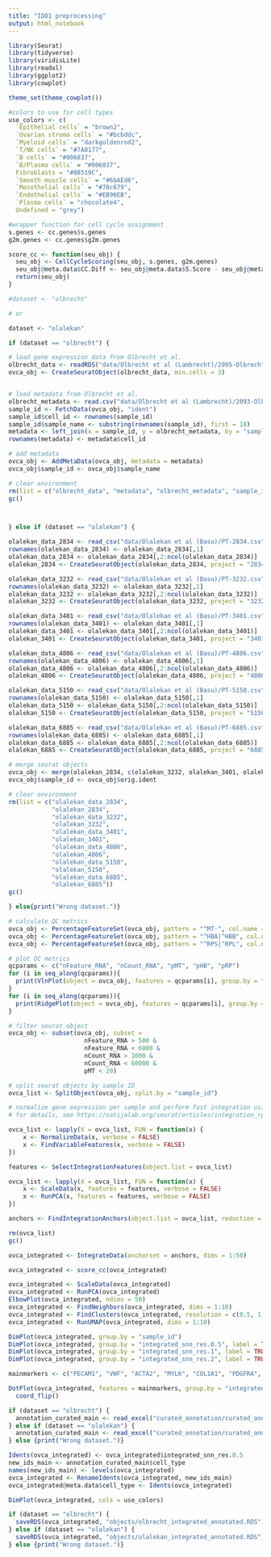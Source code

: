 ---
title: "IDO1 preprocessing"
output: html_notebook
---

```{r setup}

library(Seurat)
library(tidyverse)
library(viridisLite)
library(readxl)
library(ggplot2)
library(cowplot)

theme_set(theme_cowplot())

#colors to use for cell types
use_colors <- c(
  `Epithelial cells` = "brown2",
  `Ovarian stroma cells` = "#bcbddc",
  `Myeloid cells` = "darkgoldenrod2",
  `T/NK cells` = "#7A0177",
  `B cells` = "#006837",
  `B/Plasma cells` = "#006837",
  Fibroblasts = "#08519C",
  `Smooth muscle cells` = "#6bAEd6",
  `Mesothelial cells` = "#78c679",
  `Endothelial cells` = "#EB96EB",
  `Plasma cells` = "chocolate4",
  Undefined = "grey")

#wrapper function for cell cycle assignment
s.genes <- cc.genes$s.genes
g2m.genes <- cc.genes$g2m.genes

score_cc <- function(seu_obj) {
  seu_obj <- CellCycleScoring(seu_obj, s.genes, g2m.genes)
  seu_obj@meta.data$CC.Diff <- seu_obj@meta.data$S.Score - seu_obj@meta.data$G2M.Score
  return(seu_obj)
}

```

```{r choose dataset}

#dataset <- "olbrecht"

# or

dataset <- "olalekan"

```

```{r load olbrecht data}

if (dataset == "olbrecht") {

# load gene expression data from Olbrecht et al.
olbrecht_data <- readRDS("data/Olbrecht et al (Lambrecht)/2095-Olbrecht_counts_matrix.rds")
ovca_obj <- CreateSeuratObject(olbrecht_data, min.cells = 3)


# load metadata from Olbrecht et al.
olbrecht_metadata <- read.csv("data/Olbrecht et al (Lambrecht)/2093-Olbrecht_metadata.csv")
sample_id <- FetchData(ovca_obj, "ident")
sample_id$cell_id <- rownames(sample_id)
sample_id$sample_name <- substring(rownames(sample_id), first = 18)
metadata <- left_join(x = sample_id, y = olbrecht_metadata, by = "sample_name")
rownames(metadata) <- metadata$cell_id

# add metadata
ovca_obj <- AddMetaData(ovca_obj, metadata = metadata)
ovca_obj$sample_id <- ovca_obj$sample_name

# clear environment
rm(list = c("olbrecht_data", "metadata", "olbrecht_metadata", "sample_id"))
gc()



} else if (dataset == "olalekan") {

olalekan_data_2834 <- read_csv("data/Olalekan et al (Basu)/PT-2834.csv") %>% as.matrix()
rownames(olalekan_data_2834) <- olalekan_data_2834[,1]
olalekan_data_2834 <- olalekan_data_2834[,2:ncol(olalekan_data_2834)]
olalekan_2834 <- CreateSeuratObject(olalekan_data_2834, project = "2834")

olalekan_data_3232 <- read_csv("data/Olalekan et al (Basu)/PT-3232.csv") %>% as.matrix()
rownames(olalekan_data_3232) <- olalekan_data_3232[,1]
olalekan_data_3232 <- olalekan_data_3232[,2:ncol(olalekan_data_3232)]
olalekan_3232 <- CreateSeuratObject(olalekan_data_3232, project = "3232")

olalekan_data_3401 <- read_csv("data/Olalekan et al (Basu)/PT-3401.csv") %>% as.matrix()
rownames(olalekan_data_3401) <- olalekan_data_3401[,1]
olalekan_data_3401 <- olalekan_data_3401[,2:ncol(olalekan_data_3401)]
olalekan_3401 <- CreateSeuratObject(olalekan_data_3401, project = "3401")

olalekan_data_4806 <- read_csv("data/Olalekan et al (Basu)/PT-4806.csv") %>% as.matrix()
rownames(olalekan_data_4806) <- olalekan_data_4806[,1]
olalekan_data_4806 <- olalekan_data_4806[,2:ncol(olalekan_data_4806)]
olalekan_4806 <- CreateSeuratObject(olalekan_data_4806, project = "4806")

olalekan_data_5150 <- read_csv("data/Olalekan et al (Basu)/PT-5150.csv") %>% as.matrix()
rownames(olalekan_data_5150) <- olalekan_data_5150[,1]
olalekan_data_5150 <- olalekan_data_5150[,2:ncol(olalekan_data_5150)]
olalekan_5150 <- CreateSeuratObject(olalekan_data_5150, project = "5150")

olalekan_data_6885 <- read_csv("data/Olalekan et al (Basu)/PT-6885.csv") %>% as.matrix()
rownames(olalekan_data_6885) <- olalekan_data_6885[,1]
olalekan_data_6885 <- olalekan_data_6885[,2:ncol(olalekan_data_6885)]
olalekan_6885 <- CreateSeuratObject(olalekan_data_6885, project = "6885")

# merge seurat objects
ovca_obj <- merge(olalekan_2834, c(olalekan_3232, olalekan_3401, olalekan_4806, olalekan_5150, olalekan_6885))
ovca_obj$sample_id <- ovca_obj$orig.ident

# clear environment
rm(list = c("olalekan_data_2834",
            "olalekan_2834",
            "olalekan_data_3232",
            "olalekan_3232",
            "olalekan_data_3401",
            "olalekan_3401",
            "olalekan_data_4806",
            "olalekan_4806",
            "olalekan_data_5150",
            "olalekan_5150",
            "olalekan_data_6885",
            "olalekan_6885"))
gc()

} else{print("Wrong dataset.")}

```

```{r quality control}

# calculate QC metrics
ovca_obj <- PercentageFeatureSet(ovca_obj, pattern = "^MT-", col.name = "pMT")
ovca_obj <- PercentageFeatureSet(ovca_obj, pattern = "^HBA|^HBB", col.name = "pHB")
ovca_obj <- PercentageFeatureSet(ovca_obj, pattern = "^RPS|^RPL", col.name = "pRP")

# plot QC metrics
qcparams <- c("nFeature_RNA", "nCount_RNA", "pMT", "pHB", "pRP")
for (i in seq_along(qcparams)){
  print(VlnPlot(object = ovca_obj, features = qcparams[i], group.by = "sample_id", pt.size = 0))
}
for (i in seq_along(qcparams)){
  print(RidgePlot(object = ovca_obj, features = qcparams[i], group.by = "sample_id"))
}

```

```{r filtering}

# filter seurat object
ovca_obj <- subset(ovca_obj, subset = 
                     nFeature_RNA > 500 & 
                     nFeature_RNA < 6000 &
                     nCount_RNA > 1000 &
                     nCount_RNA < 60000 &
                     pMT < 20)

```

```{r integration}

# split seurat objects by sample ID
ovca_list <- SplitObject(ovca_obj, split.by = "sample_id")

# normalize gene expression per sample and perform fast integration using reciprocal PCA (RPCA)
# for details, see https://satijalab.org/seurat/articles/integration_rpca.html

ovca_list <- lapply(X = ovca_list, FUN = function(x) {
    x <- NormalizeData(x, verbose = FALSE)
    x <- FindVariableFeatures(x, verbose = FALSE)
})

features <- SelectIntegrationFeatures(object.list = ovca_list)

ovca_list <- lapply(X = ovca_list, FUN = function(x) {
    x <- ScaleData(x, features = features, verbose = FALSE)
    x <- RunPCA(x, features = features, verbose = FALSE)
})

anchors <- FindIntegrationAnchors(object.list = ovca_list, reduction = "rpca", dims = 1:50)

rm(ovca_list)
gc()

ovca_integrated <- IntegrateData(anchorset = anchors, dims = 1:50)

```

```{r cell cycle scoring}

ovca_integrated <- score_cc(ovca_integrated)

```

```{r PCA, clustering, UMAP}

ovca_integrated <- ScaleData(ovca_integrated)
ovca_integrated <- RunPCA(ovca_integrated)
ElbowPlot(ovca_integrated, ndims = 50)
ovca_integrated <- FindNeighbors(ovca_integrated, dims = 1:10)
ovca_integrated <- FindClusters(ovca_integrated, resolution = c(0.5, 1, 2))
ovca_integrated <- RunUMAP(ovca_integrated, dims = 1:10)

DimPlot(ovca_integrated, group.by = "sample_id")
DimPlot(ovca_integrated, group.by = "integrated_snn_res.0.5", label = TRUE)
DimPlot(ovca_integrated, group.by = "integrated_snn_res.1", label = TRUE)
DimPlot(ovca_integrated, group.by = "integrated_snn_res.2", label = TRUE)

```

```{r main cell type markers}

mainmarkers <- c("PECAM1", "VWF", "ACTA2", "MYLK", "COL1A1", "PDGFRA", "JCHAIN", "CD79A", "CD3E", "NKG7", "PTPRC", "CD68", "LYZ", "KIT", "EPCAM", "KRT7", "KRT19", "STAR", "PLA2G2A", "UPK3B")

DotPlot(ovca_integrated, features = mainmarkers, group.by = "integrated_snn_res.0.5", assay = "RNA") + 
  coord_flip()

```

```{r main cell type annotation}

if (dataset == "olbrecht") {
  annotation_curated_main <- read_excel("curated_annotation/curated_annotation_olbrecht_integrated.xlsx")
} else if (dataset == "olalekan") {
  annotation_curated_main <- read_excel("curated_annotation/curated_annotation_olalekan_integrated.xlsx")
} else {print("Wrong dataset.")}

Idents(ovca_integrated) <- ovca_integrated$integrated_snn_res.0.5
new_ids_main <- annotation_curated_main$cell_type
names(new_ids_main) <- levels(ovca_integrated)
ovca_integrated <- RenameIdents(ovca_integrated, new_ids_main)
ovca_integrated@meta.data$cell_type <- Idents(ovca_integrated)

DimPlot(ovca_integrated, cols = use_colors)

```

```{r save seurat object}

if (dataset == "olbrecht") {
  saveRDS(ovca_integrated, "objects/olbrecht_integrated_annotated.RDS")
} else if (dataset == "olalekan") {
  saveRDS(ovca_integrated, "objects/olalekan_integrated_annotated.RDS")
} else {print("Wrong dataset.")}

```
